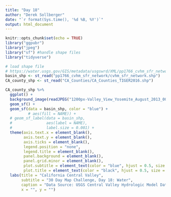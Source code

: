 ```yaml
---
title: "Day 18"
author: "Derek Sollberger"
date: "`r format(Sys.time(), '%d %B, %Y')`"
output: html_document
---
```


```r
knitr::opts_chunk$set(echo = TRUE)
library("ggpubr")
library("jpeg")
library("sf") #handle shape files
library("tidyverse")
```

```r
# load shape file
# https://water.usgs.gov/GIS/metadata/usgswrd/XML/pp1766_cvhm_sfr_network.xml#stdorder
basin_shp <- st_read("pp1766_cvhm_sfr_network/cvhm_sfr_network.shp")
CA_county_shp <- st_read("CA_Counties/CA_Counties_TIGER2016.shp")
```


```r
CA_county_shp %>%
  ggplot() +
  background_image(readJPEG("1200px-Valley_View_Yosemite_August_2013_002.jpg")) +
  geom_sf() +
  geom_sf(data = basin_shp, color = "blue") +
          # aes(fill = NAME)) +
  # geom_sf_label(data = basin_shp, 
  #               aes(label = NAME),
  #               label.size = 0.001) +
  theme(axis.text.x = element_blank(),
        axis.text.y = element_blank(),
        axis.ticks = element_blank(),
        legend.position = "none",
        legend.title = element_blank(),
        panel.background = element_blank(),
        panel.grid.minor = element_blank(),
        plot.subtitle = element_text(color = "blue", hjust = 0.5, size = 15),
        plot.title = element_text(color = "black", hjust = 0.5, size = 20)) + 
  labs(title = "California Central Valley",
       subtitle = "30 Day Map Challenge, Day 18: Water",
       caption = "Data Source: USGS Central Valley Hydrologic Model Database\nImage Source: https://en.wikipedia.org/wiki/Merced_River",
       x = "", y = "")
```

